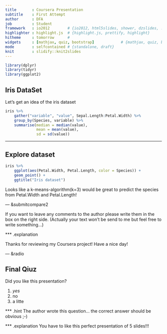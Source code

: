 ```yaml
---
title       : Coursera Presentation
subtitle    : First Attempt
author      : DFA
job         : Student
framework   : io2012        # {io2012, html5slides, shower, dzslides, ...}
highlighter : highlight.js  # {highlight.js, prettify, highlight}
hitheme     : tomorrow      # 
widgets     : [mathjax, quiz, bootstrap]            # {mathjax, quiz, bootstrap}
mode        : selfcontained # {standalone, draft}
knit        : slidify::knit2slides
---
```


```r
library(dplyr)
library(tidyr)
library(ggplot2)
```

## Iris DataSet

Let's get an idea of the iris dataset

```r
iris %>% 
    gather("variable", "value", Sepal.Length:Petal.Width) %>% 
    group_by(Species, variable) %>% 
    summarise(median = median(value),
              mean = mean(value),
              sd = sd(value))
```

---

## Explore dataset
```r
iris %>% 
    ggplot(aes(Petal.Width, Petal.Length, color = Species)) +
    geom_point() +
    ggtitle("Iris dataset")
```

Looks like a k-means-algorithm(k=3) would be great to predict the species from Petal.Width and Petal.Length!

---  &submitcompare2

If you want to leave any comments to the author please write them in the box on the right side.
(Actually your text won't be send to me but feel free to write something...)

*** .explanation

Thanks for reviewing my Coursera project! Have a nice day!

--- &radio

## Final Qiuz

Did you like this presentation?

1. _yes_
2. no
3. a litte

*** .hint
The author wrote this question... the correct answer should be obvious ;-)

*** .explanation
You have to like this perfect presentation of 5 slides!!!


